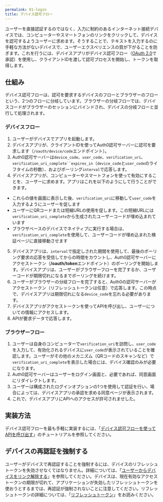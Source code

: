 ```yaml
---
permalink: 01-login
title: デバイス認可フロー
---
```


ユーザーを直接認証するのではなく、入力に制約のあるインターネット接続デバイスでは、コンピューターやスマートフォンのリンクをクリックして、デバイスを認可するようユーザーに求めます。そうすることで、テキストを入力するのに手軽な方法がないデバイスで、ユーザーエクスペリエンスの質が下がることを防ぎます。これを行うには、デバイスアプリがデバイス認可フロー（[OAuth 2.0](https://tools.ietf.org/html/rfc8628)で承認）を使用し、クライアントIDを渡して認可プロセスを開始し、トークンを取得します。

## 仕組み

デバイス認可フローは、認可を要求するデバイスのフローとブラウザーのフローという、2つのフローに分岐しています。ブラウザーの分岐フローでは、デバイスコードがブラウザーのセッションにバインドされ、デバイスの分岐フローと並行して処理されます。

### デバイスフロー

1. ユーザーがデバイスでアプリを起動します。
2. デバイスアプリが、クライアントIDを使ってAuth0認可サーバーに認可を要求します（`/oauth/device/code`エンドポイント）。
3. Auth0認可サーバーは`device_code`、`user_code`、`verification_uri`、`verification_uri_complete``expires_in`（`device_code`と`user_code`のライフタイムの秒数）、およびポーリング`interval`で応答します。
4. デバイスアプリが、コンピューターやスマートフォンを使って有効にすることを、ユーザーに求めます。アプリはこれを以下のようにして行うことができます。

* これらの値を画面に表示した後、`verification_uri`に移動して`user_code`を入力するようにユーザーを促します
* ユーザーにQRコードまたは短縮URLの使用を促します。この短縮URLには`verification_uri_complete`から生成されたユーザーコードが埋め込まれています
* ブラウザベースのデバイスでネイティブに実行する場合は、`verification_uri_complete`を使用して、ユーザーコードが埋め込まれた検証ページに直接移動させます
5. デバイスアプリは、`interval`で指定しされた期間を使用して、最後のポーリング要求の応答を受信してからの時間をカウントし、Auth0認可サーバーにアクセストークン（**/oauth/token**エンドポイント）のポーリングを開始します。デバイスアプリは、ユーザーがブラウザーフローを完了するか、ユーザーコードが期限切れになるまでポーリングを続けます。
6. ユーザーがブラウザーの分岐フローを完了すると、Auth0の認可サーバーがアクセストークン（リフレッシュトークンは任意）で応答します。この時点で、デバイスアプリは期限切れになる`device_code`を忘れる必要があります。
7. デバイスアプリがアクセストークンを使ってAPIを呼び出し、ユーザーについての情報にアクセスします。
8. APIが要求データで応答します。

### ブラウザーフロー

1. ユーザーは自身のコンピューターで`verification_uri`を訪問し、`user_code`を入力して、有効化されるデバイスに`user_code`が表示されていることを確認します。ユーザーがその他のメカニズム（QRコードのスキャンなど）で`verification_uri_complete`を表示した場合には、デバイス確認のみが必要になります。
2. Auth0認可サーバーはユーザーをログイン画面と、必要であれば、同意画面にリダイレクトします。
3. ユーザーは構成されたログインオプションの1つを使用して認証を行い、場合によっては、デバイスアプリの承認を求める同意ページが表示されます。
4. これで、デバイスアプリにAPIへのアクセスが許可されませした。

## 実装方法

デバイス認可フローを最も手軽に実装するには、「[デバイス認可フローを使ってAPIを呼び出す](/login/flows/call-your-api-using-the-device-authorization-flow)」のチュートリアルを参照してください。

## デバイスの再認証を強制する

ユーザーがデバイスで再認証することを強制するには、デバイスのリフレッシュトークンを失効させなくてはなりません。詳細については、「[ユーザーからデバイスをリンク解除する](/users/unlink-devices-from-users)」を参照してください。デバイスは、現在有効なアクセストークンの期限が切れて、アプリケーションが失効したリフレッシュトークンを使おうとするまでは、再認証が強制されないことに注意してください。リフレッシュトークンの詳細については、「[リフレッシュトークン](/security/tokens/refresh-tokens)」をお読みください。